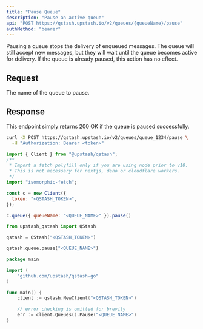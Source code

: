 ```yaml
---
title: "Pause Queue"
description: "Pause an active queue"
api: "POST https://qstash.upstash.io/v2/queues/{queueName}/pause"
authMethod: "bearer"
---
```


Pausing a queue stops the delivery of enqueued messages. 
The queue will still accept new messages, but they will wait until the queue becomes active for delivery. 
If the queue is already paused, this action has no effect.

## Request

<ParamField path="queueName" type="string" required>
  The name of the queue to pause.
</ParamField>

## Response

This endpoint simply returns 200 OK if the queue is paused successfully.

<RequestExample>

```sh curl
curl -X POST https://qstash.upstash.io/v2/queues/queue_1234/pause \
  -H "Authorization: Bearer <token>"
```

```js Node
import { Client } from "@upstash/qstash";
/**
 * Import a fetch polyfill only if you are using node prior to v18.
 * This is not necessary for nextjs, deno or cloudflare workers.
 */
import "isomorphic-fetch";

const c = new Client({
  token: "<QSTASH_TOKEN>",
});

c.queue({ queueName: "<QUEUE_NAME>" }).pause()
```

```python Python 
from upstash_qstash import QStash

qstash = QStash("<QSTASH_TOKEN>")

qstash.queue.pause("<QUEUE_NAME>")
```

```go Go
package main

import (
	"github.com/upstash/qstash-go"
)

func main() {
	client := qstash.NewClient("<QSTASH_TOKEN>")

	// error checking is omitted for brevity
	err := client.Queues().Pause("<QUEUE_NAME>")
}
```

</RequestExample>
